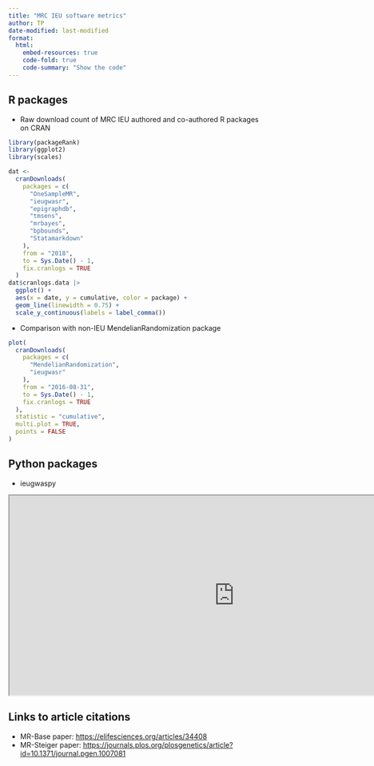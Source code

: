 ```yaml
---
title: "MRC IEU software metrics"
author: TP
date-modified: last-modified
format:
  html:
    embed-resources: true
    code-fold: true
    code-summary: "Show the code"
---
```


## R packages

* Raw download count of MRC IEU authored and co-authored R packages on CRAN

```r
library(packageRank)
library(ggplot2)
library(scales)
```

```r
dat <- 
  cranDownloads(
    packages = c(
      "OneSampleMR",
      "ieugwasr",
      "epigraphdb",
      "tmsens",
      "mrbayes",
      "bpbounds",
      "Statamarkdown"
    ),
    from = "2018",
    to = Sys.Date() - 1,
    fix.cranlogs = TRUE
  )
dat$cranlogs.data |>
  ggplot() + 
  aes(x = date, y = cumulative, color = package) + 
  geom_line(linewidth = 0.75) + 
  scale_y_continuous(labels = label_comma())
```

* Comparison with non-IEU MendelianRandomization package

```r
plot(
  cranDownloads(
    packages = c(
      "MendelianRandomization",
      "ieugwasr"
    ),
    from = "2016-08-31",
    to = Sys.Date() - 1,
    fix.cranlogs = TRUE
  ),
  statistic = "cumulative",
  multi.plot = TRUE,
  points = FALSE
)
```

## Python packages

* ieugwaspy

```{=html}
<iframe src="https://pypistats.org/packages/ieugwaspy" width="900" height="400"></iframe>
```

## Links to article citations

* MR-Base paper: <https://elifesciences.org/articles/34408>
* MR-Steiger paper: <https://journals.plos.org/plosgenetics/article?id=10.1371/journal.pgen.1007081>
